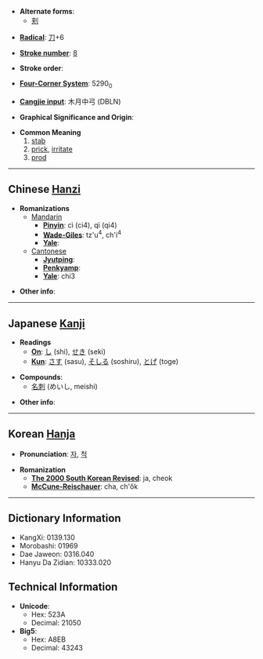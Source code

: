 * '''Alternate forms''':
** [[刾]]

* '''[[Wiktionary:Chinese radical index| Radical]]''': [[Wiktionary:Chinese radical index 刀|刀]]+6

* '''[[Wiktionary:Chinese total strokes index|Stroke number]]''': [[Wiktionary:Chinese total strokes index 8|8]]

* '''Stroke order''': 

* '''[[Wiktionary:Chinese four corner index|Four-Corner System]]''': 5290<sub>0</sub>

* '''[[Wiktionary:Chinese Cangjie index|Cangjie input]]''': 木月中弓 (DBLN)

* '''Graphical Significance and Origin''': 

* '''Common Meaning'''
*#[[stab]]
*# [[prick]], [[irritate]]
*# [[prod]]

----

== Chinese [[Hanzi]] ==

* '''Romanizations'''
** [[Mandarin]]
*** '''[[Pinyin]]''': cì (ci4), qì (qi4)
*** '''[[Wade-Giles]]''': tz'u<sup>4</sup>, ch'i<sup>4</sup>
*** '''[[Yale]]''': 
**[[Cantonese]]
***'''[[Jyutping]]''':
***'''[[Penkyamp]]''': 
***'''[[Yale]]''': chi3

* '''Other info''': 

----

== Japanese [[Kanji]] ==

* '''Readings'''
** '''[[On]]''': [[し]] (shi), [[せき]] (seki)
** '''[[Kun]]''': [[さす]] (sasu), [[そしる]] (soshiru), [[とげ]] (toge)

* '''Compounds''':
**[[名刺]] (めいし, meishi)

* '''Other info''':  

----

== Korean [[Hanja]] ==

* '''Pronunciation''': [[자]], [[척]]

* '''Romanization'''
** '''[[The 2000 South Korean Revised Romanization|The 2000 South Korean Revised]]''': ja, cheok
** '''[[McCune-Reischauer]]''': cha, ch'ŏk

----

== Dictionary Information ==

* KangXi: 0139.130
* Morobashi: 01969
* Dae Jaweon: 0316.040
* Hanyu Da Zidian: 10333.020

== Technical Information ==

* '''Unicode''':
** Hex: 523A
** Decimal: 21050
* '''Big5''':
** Hex: A8EB
** Decimal: 43243